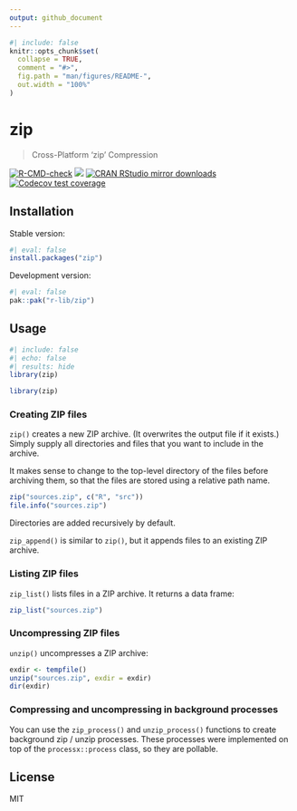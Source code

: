 ```yaml
---
output: github_document
---
```


<!-- README.md is generated from README.Rmd. Please edit that file -->

```r
#| include: false
knitr::opts_chunk$set(
  collapse = TRUE,
  comment = "#>",
  fig.path = "man/figures/README-",
  out.width = "100%"
)
```

# zip

> Cross-Platform 'zip' Compression

<!-- badges: start -->
[![R-CMD-check](https://github.com/r-lib/zip/actions/workflows/R-CMD-check.yaml/badge.svg)](https://github.com/r-lib/zip/actions/workflows/R-CMD-check.yaml)
[![](https://www.r-pkg.org/badges/version/zip)](https://www.r-pkg.org/pkg/zip)
[![CRAN RStudio mirror downloads](https://cranlogs.r-pkg.org/badges/zip)](https://www.r-pkg.org/pkg/zip)
[![Codecov test coverage](https://codecov.io/gh/r-lib/zip/graph/badge.svg)](https://app.codecov.io/gh/r-lib/zip)
<!-- badges: end -->

## Installation

Stable version:

```r
#| eval: false
install.packages("zip")
```

Development version:

```r
#| eval: false
pak::pak("r-lib/zip")
```

## Usage

```r
#| include: false
#| echo: false
#| results: hide
library(zip)
```

```r
library(zip)
```

### Creating ZIP files

`zip()` creates a new ZIP archive. (It overwrites the output file if it
exists.) Simply supply all directories and files that you want to include
in the archive.

It makes sense to change to the top-level directory of the files before
archiving them, so that the files are stored using a relative path name.

```r
zip("sources.zip", c("R", "src"))
file.info("sources.zip")
```

Directories are added recursively by default.

`zip_append()` is similar to `zip()`, but it appends files to an existing
ZIP archive.

### Listing ZIP files

`zip_list()` lists files in a ZIP archive. It returns a data frame:

```r
zip_list("sources.zip")
```

### Uncompressing ZIP files

`unzip()` uncompresses a ZIP archive:

```r
exdir <- tempfile()
unzip("sources.zip", exdir = exdir)
dir(exdir)
```

### Compressing and uncompressing in background processes

You can use the `zip_process()` and  `unzip_process()` functions to
create background zip / unzip processes. These processes were implemented
on top of the `processx::process` class, so they are pollable.

## License

MIT
